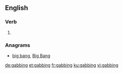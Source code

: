 ==English==

===Verb===
{{head|en|present participle}}

# {{present participle of|gab|lang=en|nocat=1}}

===Anagrams===
* [[big bang#English|big bang]], [[Big Bang#English|Big Bang]]

[[de:gabbing]]
[[et:gabbing]]
[[fr:gabbing]]
[[ku:gabbing]]
[[vi:gabbing]]